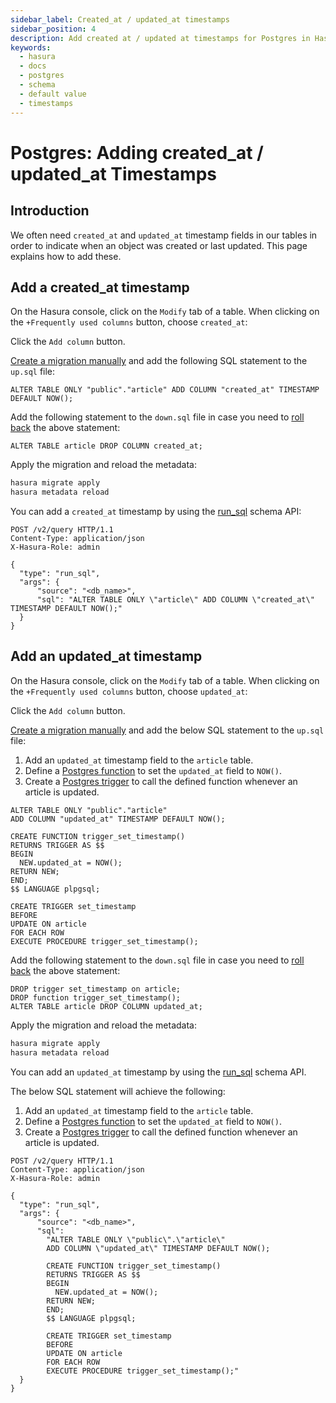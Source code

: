 ```yaml
---
sidebar_label: Created_at / updated_at timestamps
sidebar_position: 4
description: Add created at / updated at timestamps for Postgres in Hasura
keywords:
  - hasura
  - docs
  - postgres
  - schema
  - default value
  - timestamps
---
```



# Postgres: Adding created_at / updated_at Timestamps

## Introduction

We often need `created_at` and `updated_at` timestamp fields in our tables in order to indicate when an object was
created or last updated. This page explains how to add these.

## Add a created_at timestamp

<Tabs className="api-tabs">
<TabItem value="console" label="Console">

On the Hasura console, click on the `Modify` tab of a table. When clicking on the `+Frequently used columns` button,
choose `created_at`:

<Thumbnail src='/img/schema/created-at.png' alt='Add a created_at time on the Hasura console' width='1000px' />

Click the `Add column` button.

</TabItem>
<TabItem value="cli" label="CLI">

[Create a migration manually](/migrations-metadata-seeds/manage-migrations.mdx#create-manual-migrations) and add the
following SQL statement to the `up.sql` file:

```plsql
ALTER TABLE ONLY "public"."article" ADD COLUMN "created_at" TIMESTAMP DEFAULT NOW();
```

Add the following statement to the `down.sql` file in case you need to
[roll back](/migrations-metadata-seeds/manage-migrations.mdx#roll-back-migrations) the above statement:

```plsql
ALTER TABLE article DROP COLUMN created_at;
```

Apply the migration and reload the metadata:

```bash
hasura migrate apply
hasura metadata reload
```

</TabItem>
<TabItem value="api" label="API">

You can add a `created_at` timestamp by using the [run_sql](/api-reference/schema-api/run-sql.mdx#schema-run-sql) schema
API:

```http
POST /v2/query HTTP/1.1
Content-Type: application/json
X-Hasura-Role: admin

{
  "type": "run_sql",
  "args": {
      "source": "<db_name>",
      "sql": "ALTER TABLE ONLY \"article\" ADD COLUMN \"created_at\" TIMESTAMP DEFAULT NOW();"
  }
}
```

</TabItem>
</Tabs>

## Add an updated_at timestamp

<Tabs className="api-tabs">
<TabItem value="console" label="Console">

On the Hasura console, click on the `Modify` tab of a table. When clicking on the `+Frequently used columns` button,
choose `updated_at`:

<Thumbnail src='/img/schema/updated-at.png' alt='Add an updated_at time on the Hasura console' width='1000px' />

Click the `Add column` button.

</TabItem>
<TabItem value="cli" label="CLI">

[Create a migration manually](/migrations-metadata-seeds/manage-migrations.mdx#create-manual-migrations) and add the
below SQL statement to the `up.sql` file:

1.  Add an `updated_at` timestamp field to the `article` table.
2.  Define a [Postgres function](https://www.postgresql.org/docs/current/sql-createfunction.html) to set the
    `updated_at` field to `NOW()`.
3.  Create a [Postgres trigger](https://www.postgresql.org/docs/current/sql-createtrigger.html) to call the defined
    function whenever an article is updated.

```plsql
ALTER TABLE ONLY "public"."article"
ADD COLUMN "updated_at" TIMESTAMP DEFAULT NOW();

CREATE FUNCTION trigger_set_timestamp()
RETURNS TRIGGER AS $$
BEGIN
  NEW.updated_at = NOW();
RETURN NEW;
END;
$$ LANGUAGE plpgsql;

CREATE TRIGGER set_timestamp
BEFORE
UPDATE ON article
FOR EACH ROW
EXECUTE PROCEDURE trigger_set_timestamp();
```

Add the following statement to the `down.sql` file in case you need to
[roll back](/migrations-metadata-seeds/manage-migrations.mdx#roll-back-migrations) the above statement:

```plsql
DROP trigger set_timestamp on article;
DROP function trigger_set_timestamp();
ALTER TABLE article DROP COLUMN updated_at;
```

Apply the migration and reload the metadata:

```bash
hasura migrate apply
hasura metadata reload
```

</TabItem>
<TabItem value="api" label="API">

You can add an `updated_at` timestamp by using the [run_sql](/api-reference/schema-api/run-sql.mdx#schema-run-sql)
schema API.

The below SQL statement will achieve the following:

1.  Add an `updated_at` timestamp field to the `article` table.
2.  Define a [Postgres function](https://www.postgresql.org/docs/current/sql-createfunction.html) to set the
    `updated_at` field to `NOW()`.
3.  Create a [Postgres trigger](https://www.postgresql.org/docs/current/sql-createtrigger.html) to call the defined
    function whenever an article is updated.

```http
POST /v2/query HTTP/1.1
Content-Type: application/json
X-Hasura-Role: admin

{
  "type": "run_sql",
  "args": {
      "source": "<db_name>",
      "sql":
        "ALTER TABLE ONLY \"public\".\"article\"
        ADD COLUMN \"updated_at\" TIMESTAMP DEFAULT NOW();

        CREATE FUNCTION trigger_set_timestamp()
        RETURNS TRIGGER AS $$
        BEGIN
          NEW.updated_at = NOW();
        RETURN NEW;
        END;
        $$ LANGUAGE plpgsql;

        CREATE TRIGGER set_timestamp
        BEFORE
        UPDATE ON article
        FOR EACH ROW
        EXECUTE PROCEDURE trigger_set_timestamp();"
  }
}
```

</TabItem>
</Tabs>
